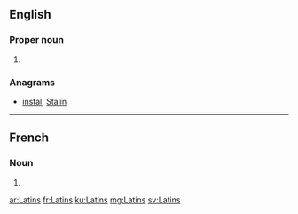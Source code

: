 ==English==

===Proper noun===
{{head|en|plural}}

# {{plural of|Latin|lang=en}}

===Anagrams===
* [[instal#English|instal]], [[Stalin#English|Stalin]]

----

==French==

===Noun===
{{head|fr|plural|g=m}}

# {{plural of|Latin|lang=fr}}

[[ar:Latins]]
[[fr:Latins]]
[[ku:Latins]]
[[mg:Latins]]
[[sv:Latins]]
